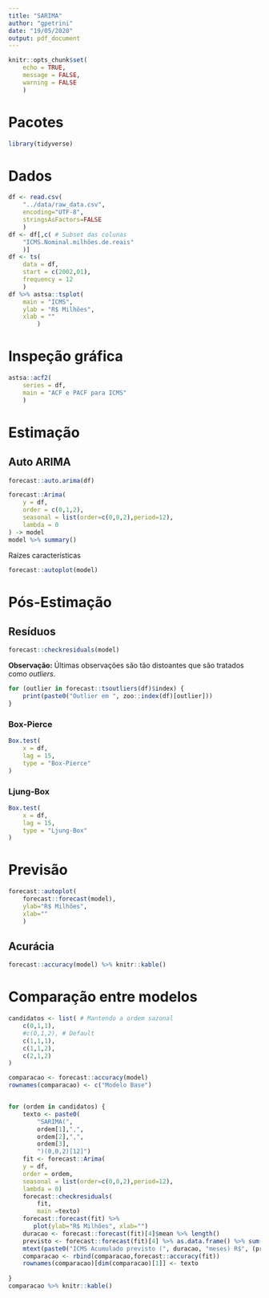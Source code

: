 ```yaml
---
title: "SARIMA"
author: "gpetrini"
date: "19/05/2020"
output: pdf_document
---
```


```r
knitr::opts_chunk$set(
    echo = TRUE,
    message = FALSE,
    warning = FALSE
    )
```

# Pacotes

```r
library(tidyverse)
```


# Dados

```r
df <- read.csv(
    "../data/raw_data.csv", 
    encoding="UTF-8", 
    stringsAsFactors=FALSE
    )
df <- df[,c( # Subset das colunas
    "ICMS.Nominal.milhões.de.reais"
    )]
df <- ts(
    data = df, 
    start = c(2002,01), 
    frequency = 12
    )
df %>% astsa::tsplot(
    main = "ICMS", 
    ylab = "R$ Milhões",
    xlab = ""
        )
```

# Inspeção gráfica

```r
astsa::acf2(
    series = df, 
    main = "ACF e PACF para ICMS"
    )
```

# Estimação

## Auto ARIMA

```r
forecast::auto.arima(df)
```

```r
forecast::Arima(
    y = df,
    order = c(0,1,2), 
    seasonal = list(order=c(0,0,2),period=12),
    lambda = 0
) -> model
model %>% summary()
```

Raízes características

```r
forecast::autoplot(model)
```


# Pós-Estimação

## Resíduos

```r
forecast::checkresiduals(model)
```

**Observação:** Últimas observações são tão distoantes que são tratados como *outliers*.

```r
for (outlier in forecast::tsoutliers(df)$index) {
    print(paste0("Outlier em ", zoo::index(df)[outlier]))
}
```

### Box-Pierce

```r
Box.test(
    x = df,
    lag = 15,
    type = "Box-Pierce"
)
```

### Ljung-Box


```r
Box.test(
    x = df,
    lag = 15,
    type = "Ljung-Box"
)
```




# Previsão

```r
forecast::autoplot(
    forecast::forecast(model), 
    ylab="R$ Milhões",
    xlab=""
    )
```

## Acurácia

```r
forecast::accuracy(model) %>% knitr::kable()
```


# Comparação entre modelos

```r
candidatos <- list( # Mantendo a ordem sazonal
    c(0,1,1),
    #c(0,1,2), # Default
    c(1,1,1),
    c(1,1,2),
    c(2,1,2)
)

comparacao <- forecast::accuracy(model)
rownames(comparacao) <- c("Modelo Base")


for (ordem in candidatos) {
    texto <- paste0(
        "SARIMA(",
        ordem[1],",",
        ordem[2],",",
        ordem[3],
        ")(0,0,2)[12]")
    fit <- forecast::Arima(
    y = df,
    order = ordem, 
    seasonal = list(order=c(0,0,2),period=12),
    lambda = 0)
    forecast::checkresiduals(
        fit,
        main =texto)
    forecast::forecast(fit) %>% 
       plot(ylab="R$ Milhões", xlab="")
    duracao <- forecast::forecast(fit)[4]$mean %>% length()
    previsto <- forecast::forecast(fit)[4] %>% as.data.frame() %>% sum()
    mtext(paste0("ICMS Acumulado previsto (", duracao, "meses) R$", (previsto/1000) %>% round(digits = 2), " bi"), side=3)
    comparacao <- rbind(comparacao,forecast::accuracy(fit))
    rownames(comparacao)[dim(comparacao)[1]] <- texto
        
}
comparacao %>% knitr::kable()
```


